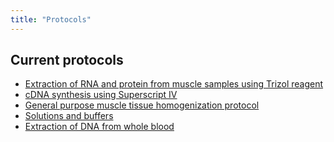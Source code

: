 ```yaml
---
title: "Protocols"
---
```


## Current protocols

- [Extraction of RNA and protein from muscle samples using Trizol reagent](pr_trizol_ver_20191111.html)
- [cDNA synthesis using Superscript IV](pr_cdnasynthesis_ver_2019-11-12.html)
- [General purpose muscle tissue homogenization protocol](pr_tissuehomogenization_ver_2019-11-12.html)
- [Solutions and buffers](pr_solutions_ver_2019-11-12.html)
- [Extraction of DNA from whole blood](pr_DNAextraction_ver_2019-11-14.html)